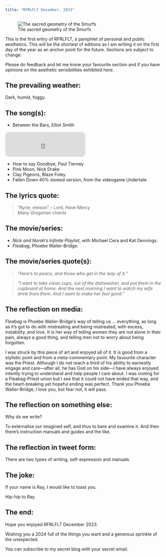 ```yaml
---
title: "RFRLFLT December, 2023"
---
```


![The sacred geometry of the Smurfs](/media/dec23_smurfs.jpg)

This is the first entry of RFRLFLT, a pamphlet of personal and public aesthetics. This will be the shortest of editions as I am writing it on the first day of the year as an anchor point for the future. Sections are subject to change.

Please do feedback and let me know your favourite section and if you have opinions on the aesthetic sensibilities exhibited here.

## The prevailing weather:

Dark, humid, foggy.

## The song(s):

- Between the Bars, Elliot Smith

<iframe style="border-radius:12px" src="https://open.spotify.com/embed/track/52Bg6oaos7twR7IUtEpqcE?utm_source=generator" width="257" height="80" frameBorder="0" allowfullscreen="" allow="autoplay; clipboard-write; encrypted-media; fullscreen; picture-in-picture" loading="lazy"></iframe>


- How to say Goodbye, Paul Tierney
- Pink Moon, Nick Drake
- Clay Pigeons, Blaze Foley
- Fallen Down 40% slowed version, from the videogame Undertale

## The lyrics quote:

> “Kyrie, eleison” - Lord, Have Mercy  
> *Many Gregorian chants*

## The movie/series:

- *Nick and Norah's Infinite Playlist*, with Michael Cera and Kat Dennings.
- *Fleabag*, Phoebe Waller-Bridge.

## The movie/series quote(s):

> *"Here's to peace, and those who get in the way of it."*

> *"I want to take clean cups, out of the dishwasher, and put them in the cupboard at home. And the next morning I want to watch my wife drink from them. And I want to make her feel good."*

## The reflection on media:

*Fleabag* is Phoebe Waller-Bridge's way of telling us … everything, as long as it's got to do with mistreating and being mistreated, with excess, instability, and love. It is her way of telling women they are not alone in their pain, always a good thing, and telling men not to worry about being forgotten.

I was struck by this piece of art and enjoyed all of it. It is good from a stylistic point and from a meta-commentary point. My favourite character was the Priest. Although I do not reach a third of his ability to earnestly engage and care—after all, he has God on his side—I have always enjoyed intently trying to understand and help people I care about. I was rooting for a Fleabag-Priest union but I see that it could not have ended that way, and the heart-breaking yet hopeful ending was perfect. Thank you Phoebe Waller-Bridge, I love you, but fear not, it will pass.

## The reflection on something else:

Why do we write?

To externalise our imagined self, and thus to bare and examine it. And then there's instruction manuals and guides and the like.

## The reflection in tweet form:

There are two types of writing, self-expression and manuals.

## The joke:

If your name is Ray, I would like to toast you.

Hip-hip to Ray.

## The end:

Hope you enjoyed RFRLFLT December 2023.

Wishing you a 2024 full of the things you want and a generous sprinkle of the unexpected.

You can subscribe to my secret blog with your secret email.
